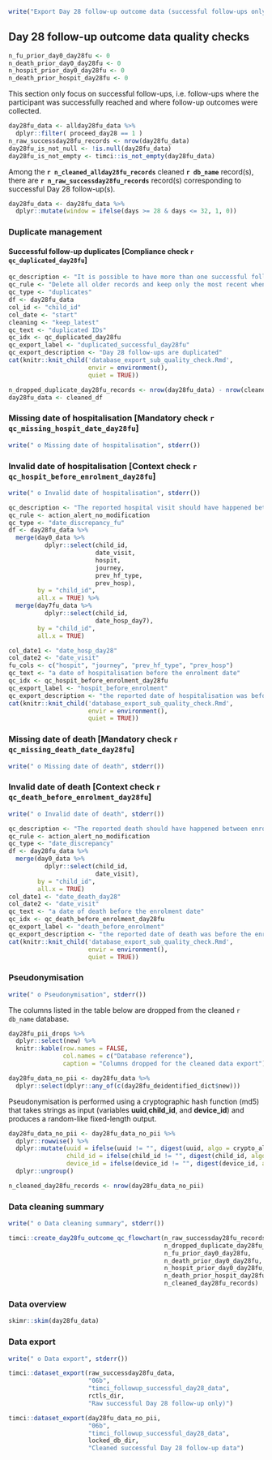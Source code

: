\newpage

```r
write("Export Day 28 follow-up outcome data (successful follow-ups only) and run corresponding quality checks", stderr())
```

## Day 28 follow-up outcome data quality checks

```r
n_fu_prior_day0_day28fu <- 0
n_death_prior_day0_day28fu <- 0
n_hospit_prior_day0_day28fu <- 0
n_death_prior_hospit_day28fu <- 0
```

This section only focus on successful follow-ups, i.e. follow-ups where the participant was successfully reached and where follow-up outcomes were collected.

```r
day28fu_data <- allday28fu_data %>%
  dplyr::filter( proceed_day28 == 1 )
n_raw_successday28fu_records <- nrow(day28fu_data)
day28fu_is_not_null <- !is.null(day28fu_data)
day28fu_is_not_empty <- timci::is_not_empty(day28fu_data)
```

Among the **`r n_cleaned_allday28fu_records`** cleaned **`r db_name`** record(s), there are **`r n_raw_successday28fu_records`** record(s) corresponding to successful Day 28 follow-up(s).

```r
day28fu_data <- day28fu_data %>%
  dplyr::mutate(window = ifelse(days >= 28 & days <= 32, 1, 0))
```

### Duplicate management

#### Successful follow-up duplicates [Compliance check `r qc_duplicated_day28fu`]

```r
qc_description <- "It is possible to have more than one successful follow-up records available for the same participant. In this case, following the guidance from the statistical analysis plan, Only the most recent successful Day 28 follow-up is kept."
qc_rule <- "Delete all older records and keep only the most recent when more than one successful follow-up is available for the same participant."
qc_type <- "duplicates"
df <- day28fu_data
col_id <- "child_id"
col_date <- "start"
cleaning <- "keep_latest"
qc_text <- "duplicated IDs"
qc_idx <- qc_duplicated_day28fu
qc_export_label <- "duplicated_successful_day28fu"
qc_export_description <- "Day 28 follow-ups are duplicated"
cat(knitr::knit_child('database_export_sub_quality_check.Rmd',
                      envir = environment(),
                      quiet = TRUE))
```

```r
n_dropped_duplicate_day28fu_records <- nrow(day28fu_data) - nrow(cleaned_df)
day28fu_data <- cleaned_df
```

### Missing date of hospitalisation [Mandatory check `r qc_missing_hospit_date_day28fu`]

```r
write(" o Missing date of hospitalisation", stderr())
```

### Invalid date of hospitalisation [Context check `r qc_hospit_before_enrolment_day28fu`]

```r
write(" o Invalid date of hospitalisation", stderr())
```

```r
qc_description <- "The reported hospital visit should have happened between enrolment at Day 0 and the Day 28 follow-up."
qc_rule <- action_alert_no_modification
qc_type <- "date_discrepancy_fu"
df <- day28fu_data %>%
  merge(day0_data %>%
          dplyr::select(child_id,
                        date_visit,
                        hospit,
                        journey,
                        prev_hf_type,
                        prev_hosp),
        by = "child_id",
        all.x = TRUE) %>%
  merge(day7fu_data %>%
          dplyr::select(child_id,
                        date_hosp_day7),
        by = "child_id",
        all.x = TRUE)

col_date1 <- "date_hosp_day28"
col_date2 <- "date_visit"
fu_cols <- c("hospit", "journey", "prev_hf_type", "prev_hosp")
qc_text <- "a date of hospitalisation before the enrolment date"
qc_idx <- qc_hospit_before_enrolment_day28fu
qc_export_label <- "hospit_before_enrolment"
qc_export_description <- "the reported date of hospitalisation was before the enrolment date"
cat(knitr::knit_child('database_export_sub_quality_check.Rmd',
                      envir = environment(),
                      quiet = TRUE))
```

### Missing date of death [Mandatory check `r qc_missing_death_date_day28fu`]

```r
write(" o Missing date of death", stderr())
```

### Invalid date of death [Context check `r qc_death_before_enrolment_day28fu`]

```r
write(" o Invalid date of death", stderr())
```

```r
qc_description <- "The reported death should have happened between enrolment at Day 0 and the Day 28 follow-up."
qc_rule <- action_alert_no_modification
qc_type <- "date_discrepancy"
df <- day28fu_data %>%
  merge(day0_data %>%
          dplyr::select(child_id,
                        date_visit),
        by = "child_id",
        all.x = TRUE)
col_date1 <- "date_death_day28"
col_date2 <- "date_visit"
qc_text <- "a date of death before the enrolment date"
qc_idx <- qc_death_before_enrolment_day28fu
qc_export_label <- "death_before_enrolment"
qc_export_description <- "the reported date of death was before the enrolment date"
cat(knitr::knit_child('database_export_sub_quality_check.Rmd',
                      envir = environment(),
                      quiet = TRUE))
```

### Pseudonymisation

```r
write(" o Pseudonymisation", stderr())
```

The columns listed in the table below are dropped from the cleaned `r db_name` database.

```r
day28fu_pii_drops %>%
  dplyr::select(new) %>%
  knitr::kable(row.names = FALSE,
               col.names = c("Database reference"),
               caption = "Columns dropped for the cleaned data export")
```

```r
day28fu_data_no_pii <- day28fu_data %>%
  dplyr::select(dplyr::any_of(c(day28fu_deidentified_dict$new)))
```

Pseudonymisation is performed using a cryptographic hash function (md5) that takes strings as input (variables **uuid**,**child_id**, and **device_id**) and produces a random-like fixed-length output.

```r
day28fu_data_no_pii <- day28fu_data_no_pii %>%
  dplyr::rowwise() %>%
  dplyr::mutate(uuid = ifelse(uuid != "", digest(uuid, algo = crypto_algo), ""),
                child_id = ifelse(child_id != "", digest(child_id, algo = crypto_algo), ""),
                device_id = ifelse(device_id != "", digest(device_id, algo = crypto_algo), "")) %>%
  dplyr::ungroup()
```

```r
n_cleaned_day28fu_records <- nrow(day28fu_data_no_pii)
```

### Data cleaning summary

```r
write(" o Data cleaning summary", stderr())
```

```r
timci::create_day28fu_outcome_qc_flowchart(n_raw_successday28fu_records,
                                           n_dropped_duplicate_day28fu_records,
                                           n_fu_prior_day0_day28fu,
                                           n_death_prior_day0_day28fu,
                                           n_hospit_prior_day0_day28fu,
                                           n_death_prior_hospit_day28fu,
                                           n_cleaned_day28fu_records)
```

### Data overview

```r
skimr::skim(day28fu_data)
```

### Data export

```r
write(" o Data export", stderr())
```

```r
timci::dataset_export(raw_successday28fu_data,
                      "06b",
                      "timci_followup_successful_day28_data",
                      rctls_dir,
                      "Raw successful Day 28 follow-up only)")
```

```r
timci::dataset_export(day28fu_data_no_pii,
                      "06b",
                      "timci_followup_successful_day28_data",
                      locked_db_dir,
                      "Cleaned successful Day 28 follow-up data")
```
